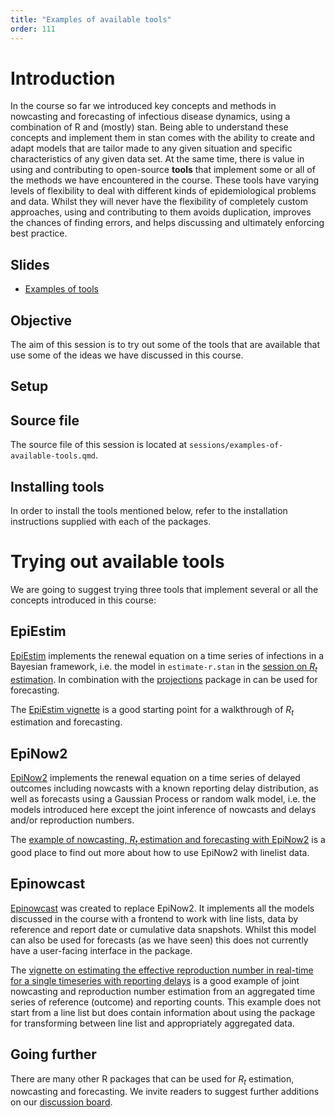 ```yaml
---
title: "Examples of available tools"
order: 111
---
```


# Introduction

In the course so far we introduced key concepts and methods in nowcasting and forecasting of infectious disease dynamics, using a combination of R and (mostly) stan.
Being able to understand these concepts and implement them in stan comes with the ability to create and adapt models that are tailor made to any given situation and specific characteristics of any given data set.
At the same time, there is value in using and contributing to open-source **tools** that implement some or all of the methods we have encountered in the course.
These tools have varying levels of flexibility to deal with different kinds of epidemiological problems and data.
Whilst they will never have the flexibility of completely custom approaches, using and contributing to them avoids duplication, improves the chances of finding errors, and helps discussing and ultimately enforcing best practice.

## Slides

- [Examples of tools](slides/tools)

## Objective

The aim of this session is to try out some of the tools that are available that use some of the ideas we have discussed in this course.

::: {.callout-note collapse="true"}

# Setup

## Source file

The source file of this session is located at `sessions/examples-of-available-tools.qmd`.

## Installing tools

In order to install the tools mentioned below, refer to the installation instructions supplied with each of the packages.

:::

# Trying out available tools

We are going to suggest trying three tools that implement several or all the concepts introduced in this course:

## EpiEstim

[EpiEstim](https://mrc-ide.github.io/EpiEstim/) implements the renewal equation on a time series of infections in a Bayesian framework, i.e. the model in `estimate-r.stan` in the [session on $R_t$ estimation](R-estimation-and-the-renewal-equation#estimating-R-from-a-time-series-of-infections).
In combination with the [projections](https://www.repidemicsconsortium.org/projections/) package in can be used for forecasting.

The [EpiEstim vignette](https://mrc-ide.github.io/EpiEstim/articles/full_EpiEstim_vignette.html) is a good starting point for a walkthrough of $R_t$ estimation and forecasting.

## EpiNow2

[EpiNow2](https://epiforecasts.io/EpiNow2/dev/) implements the renewal equation on a time series of delayed outcomes including nowcasts with a known reporting delay distribution, as well as forecasts using a Gaussian Process or random walk model, i.e. the models introduced here except the joint inference of nowcasts and delays and/or reproduction numbers.

The [example of nowcasting, $R_t$ estimation and forecasting with EpiNow2](https://github.com/epiforecasts/nowcasting.example/blob/main/inst/reports/epinow2.md) is a good place to find out more about how to use EpiNow2 with linelist data.

## Epinowcast

[Epinowcast](https://package.epinowcast.org/) was created to replace EpiNow2.
It implements all the models discussed in the course with a frontend to work with line lists, data by reference and report date or cumulative data snapshots.
Whilst this model can also be used for forecasts (as we have seen) this does not currently have a user-facing interface in the package.

The [vignette on estimating the effective reproduction number in real-time for a single timeseries with reporting delays](https://package.epinowcast.org/articles/single-timeseries-rt-estimation.html) is a good example of joint nowcasting and reproduction number estimation from an aggregated time series of reference (outcome) and reporting counts.
This example does not start from a line list but does contain information about using the package for transforming between line list and appropriately aggregated data.

## Going further

There are many other R packages that can be used for $R_t$ estimation, nowcasting and forecasting.
We invite readers to suggest further additions on our [discussion board](https://github.com/nfidd/nfidd/discussions).
